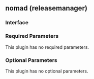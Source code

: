 ## nomad (releasemanager)

### Interface

### Required Parameters

This plugin has no required parameters.

### Optional Parameters

This plugin has no optional parameters.
